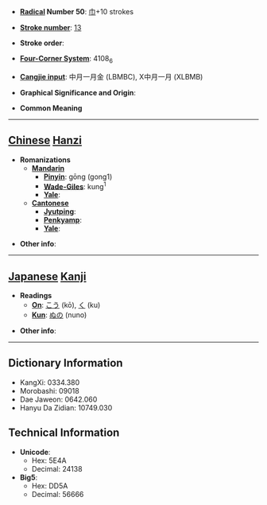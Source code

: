 * '''[[Wiktionary:Chinese radical index| Radical]] Number 50''': [[Wiktionary:Chinese radical index 巾|巾]]+10 strokes

* '''[[Wiktionary:Chinese total strokes index|Stroke number]]''': [[Wiktionary:Chinese total strokes index 13|13]]

* '''Stroke order''': 

* '''[[Wiktionary:Chinese four corner index|Four-Corner System]]''': 4108<sub>6</sub>

* '''[[Wiktionary:Chinese Cangjie index|Cangjie input]]''': 中月一月金 (LBMBC), X中月一月 (XLBMB)

* '''Graphical Significance and Origin''': 

* '''Common Meaning'''

----

== [[Chinese]] [[Hanzi]] ==

* '''Romanizations'''
** '''[[Mandarin]]'''
*** '''[[Pinyin]]''': gōng (gong1)
*** '''[[Wade-Giles]]''': kung<sup>1</sup>
*** '''[[Yale]]''': 
** '''[[Cantonese]]'''
*** '''[[Jyutping]]''':
*** '''[[Penkyamp]]''': 
*** '''[[Yale]]''': 

* '''Other info''': 

----

== [[Japanese]] [[Kanji]] ==

* '''Readings'''
** '''[[On]]''': [[こう]] (kō), [[く]] (ku)
** '''[[Kun]]''': [[ぬの]] (nuno)

* '''Other info''':  

----

== Dictionary Information ==

* KangXi: 0334.380
* Morobashi: 09018
* Dae Jaweon: 0642.060
* Hanyu Da Zidian: 10749.030

== Technical Information ==

* '''Unicode''':
** Hex: 5E4A
** Decimal: 24138
* '''Big5''':
** Hex: DD5A
** Decimal: 56666